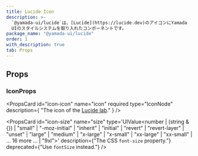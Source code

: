 ```yaml
---
title: Lucide Icon
description: >-
  `@yamada-ui/lucide`は、[Lucide](https://lucide.dev)のアイコンにYamada
  UIのスタイルシステムを取り入れたコンポーネントです。
package_name: "@yamada-ui/lucide"
order: 1
with_description: true
tab: Props
---
```


## Props

### IconProps

<PropsCard
  id="icon-icon"
  name="icon"
  required
  type="IconNode"
  description={
    "The icon of the [Lucide lab](https://github.com/lucide-icons/lucide-lab)."
  }
/>

<PropsCard
  id="icon-size"
  name="size"
  type='UIValue<number | (string & {}) | "small" | "-moz-initial" | "inherit" | "initial" | "revert" | "revert-layer" | "unset" | "large" | "medium" | "x-large" | "x-small" | "xx-large" | "xx-small" | ... 16 more ... | "9xl">'
  description={"The CSS `font-size` property."}
  deprecated={"Use `fontSize` instead."}
/>
